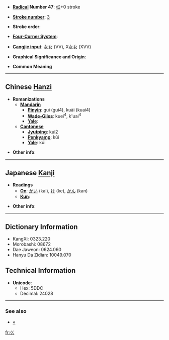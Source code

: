 * '''[[Wiktionary:Chinese radical index|Radical]] Number 47''': [[Wiktionary:Chinese radical index 巛|巛]]+0 stroke

* '''[[Wiktionary:Chinese total strokes index|Stroke number]]''': [[Wiktionary:Chinese total strokes index 3|3]]

* '''Stroke order''': 

* '''[[Wiktionary:Chinese four corner index|Four-Corner System]]''': 

* '''[[Wiktionary:Chinese Cangjie index|Cangjie input]]''': 女女 (VV), X女女 (XVV)

* '''Graphical Significance and Origin''': 

* '''Common Meaning'''

----

== Chinese [[Hanzi]] ==

* '''Romanizations'''
** '''[[Mandarin]]'''
*** '''[[Pinyin]]''': guì (gui4), kuài (kuai4)
*** '''[[Wade-Giles]]''': kuei<sup>4</sup>, k'uai<sup>4</sup>
*** '''[[Yale]]''': 
** '''[[Cantonese]]'''
*** '''[[Jyutping]]''': kui2
*** '''[[Penkyamp]]''': kũi
*** '''[[Yale]]''': kúi

* '''Other info''': 

----

== Japanese [[Kanji]] ==

* '''Readings'''
** '''[[On]]''': [[かい]] (kai), [[け]] (ke), [[かん]] (kan)
** '''[[Kun]]''': 

* '''Other info''':  

----

== Dictionary Information ==

* KangXi: 0323.220
* Morobashi: 08672
* Dae Jaweon: 0624.060
* Hanyu Da Zidian: 10049.070

== Technical Information ==

* '''Unicode''':
** Hex: 5DDC
** Decimal: 24028

----
<!-- no idea how to integrate this into cjk character article format -->
===See also===
*[[«]] <!-- "guillemette" uses as quote mark / inverted comma in many languages, particularly French -->

[[fr:巜]]
